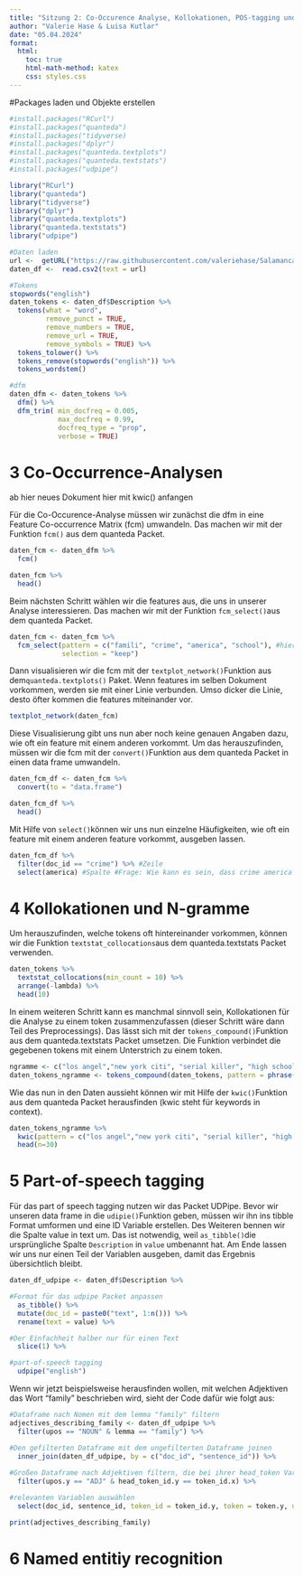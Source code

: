 ```yaml
---
title: "Sitzung 2: Co-Occurence Analyse, Kollokationen, POS-tagging und named entity recognition"
author: "Valerie Hase & Luisa Kutlar"
date: "05.04.2024"
format:
  html:
    toc: true
    html-math-method: katex
    css: styles.css
---
```

#Packages laden und Objekte erstellen
```r
#install.packages("RCurl")
#install.packages("quanteda")
#install.packages("tidyverse)
#install.packages("dplyr")
#install.packages("quanteda.textplots")
#install.packages("quanteda.textstats")
#install.packages("udpipe")

library("RCurl")
library("quanteda")
library("tidyverse")
library("dplyr")
library("quanteda.textplots")
library("quanteda.textstats")
library("udpipe")


```

```r
#Daten laden
url <-  getURL("https://raw.githubusercontent.com/valeriehase/Salamanca-CSS-SummerSchool/main/Processing%20text%20and%20text%20as%20data/data_tvseries.csv")
daten_df <-  read.csv2(text = url)

#Tokens
stopwords("english")
daten_tokens <- daten_df$Description %>% 
  tokens(what = "word",
         remove_punct = TRUE, 
         remove_numbers = TRUE, 
         remove_url = TRUE, 
         remove_symbols = TRUE) %>% 
  tokens_tolower() %>% 
  tokens_remove(stopwords("english")) %>% 
  tokens_wordstem()

#dfm
daten_dfm <- daten_tokens %>% 
  dfm() %>% 
  dfm_trim( min_docfreq = 0.005, 
            max_docfreq = 0.99, 
            docfreq_type = "prop", 
            verbose = TRUE) 
```

# 3 Co-Occurrence-Analysen
ab hier neues Dokument
hier mit kwic() anfangen 

Für die Co-Occurence-Analyse müssen wir zunächst die dfm in eine Feature Co-occurrence Matrix (fcm) umwandeln. Das machen wir mit der Funktion `fcm()` aus dem quanteda Packet. 
```r
daten_fcm <- daten_dfm %>% 
  fcm()

daten_fcm %>% 
  head()
```
Beim nächsten Schritt wählen wir die features aus, die uns in unserer Analyse interessieren. Das machen wir mit der Funktion `fcm_select()`aus dem quanteda Packet.
```r
daten_fcm <- daten_fcm %>% 
  fcm_select(pattern = c("famili", "crime", "america", "school"), #hier noch bessere Begriffe vielleicht über topfeatures oder topic modeling
             selection = "keep")
```

Dann visualisieren wir die fcm mit der `textplot_network()`Funktion aus dem`quanteda.textplots()` Paket. Wenn features im selben Dokument vorkommen, werden sie mit einer Linie verbunden. Umso dicker die Linie, desto öfter kommen die features miteinander vor. 
```r
textplot_network(daten_fcm)
```
Diese Visualisierung gibt uns nun aber noch keine genauen Angaben dazu, wie oft ein feature mit einem anderen vorkommt. Um das herauszufinden, müssen wir die fcm mit der `convert()`Funktion aus dem quanteda Packet in einen data frame umwandeln. 
```r
daten_fcm_df <- daten_fcm %>% 
  convert(to = "data.frame")

daten_fcm_df %>% 
  head()
```

Mit Hilfe von `select()`können wir uns nun einzelne Häufigkeiten, wie oft ein feature mit einem anderen feature vorkommt, ausgeben lassen. 
```r
daten_fcm_df %>%
  filter(doc_id == "crime") %>% #Zeile
  select(america) #Spalte #Frage: Wie kann es sein, dass crime america 0 ist und america crime 2?
```

# 4 Kollokationen und N-gramme
Um herauszufinden, welche tokens oft hintereinander vorkommen, können wir die Funktion `textstat_collocations`aus dem quanteda.textstats Packet verwenden.
```r
daten_tokens %>%
  textstat_collocations(min_count = 10) %>%
  arrange(-lambda) %>%
  head(10)
```
In einem weiteren Schritt kann es manchmal sinnvoll sein, Kollokationen für die Analyse zu einem token zusammenzufassen (dieser Schritt wäre dann Teil des Preprocessings). Das lässt sich mit der `tokens_compound()`Funktion aus dem quanteda.textstats Packet umsetzen. Die Funktion verbindet die gegebenen tokens mit einem Unterstrich zu einem token.
```r
ngramme <- c("los angel","new york citi", "serial killer", "high school", "best friend")
daten_tokens_ngramme <- tokens_compound(daten_tokens, pattern = phrase(ngramme))
```

Wie das nun in den Daten aussieht können wir mit Hilfe der `kwic()`Funktion aus dem quanteda Packet herausfinden (kwic steht für keywords in context). 
```r
daten_tokens_ngramme %>% 
  kwic(pattern = c("los angel","new york citi", "serial killer", "high school", "best friend")) %>% 
  head(n=30)
```
# 5 Part-of-speech tagging
Für das part of speech tagging nutzen wir das Packet UDPipe. Bevor wir unseren data frame in die `udipie()`Funktion geben, müssen wir ihn ins tibble Format umformen und eine ID Variable erstellen. Des Weiteren bennen wir die Spalte value in text um. Das ist notwendig, weil `as_tibble()`die ursprüngliche Spalte `Description` in `value` umbenannt hat. 
Am Ende lassen wir uns nur einen Teil der Variablen ausgeben, damit das Ergebnis übersichtlich bleibt. 
```r
daten_df_udpipe <- daten_df$Description %>%

#Format für das udpipe Packet anpassen
  as_tibble() %>%
  mutate(doc_id = paste0("text", 1:n())) %>% 
  rename(text = value) %>%

#Der Einfachheit halber nur für einen Text
  slice(1) %>%

#part-of-speech tagging
  udpipe("english") 
```
Wenn wir jetzt beispielsweise herausfinden wollen, mit welchen Adjektiven das Wort "family" beschrieben wird, sieht der Code dafür wie folgt aus: 
```r
#Dataframe nach Nomen mit dem lemma "family" filtern
adjectives_describing_family <- daten_df_udpipe %>%
  filter(upos == "NOUN" & lemma == "family") %>%

#Den gefilterten Dataframe mit dem ungefilterten Dataframe joinen
  inner_join(daten_df_udpipe, by = c("doc_id", "sentence_id")) %>%
  
#Großen Dataframe nach Adjektiven filtern, die bei ihrer head_token Variable die family token_id haben
  filter(upos.y == "ADJ" & head_token_id.y == token_id.x) %>%

#relevanten Variablen auswählen
  select(doc_id, sentence_id, token_id = token_id.y, token = token.y, upos = upos.y)

print(adjectives_describing_family)
```
# 6 Named entitiy recognition
 
